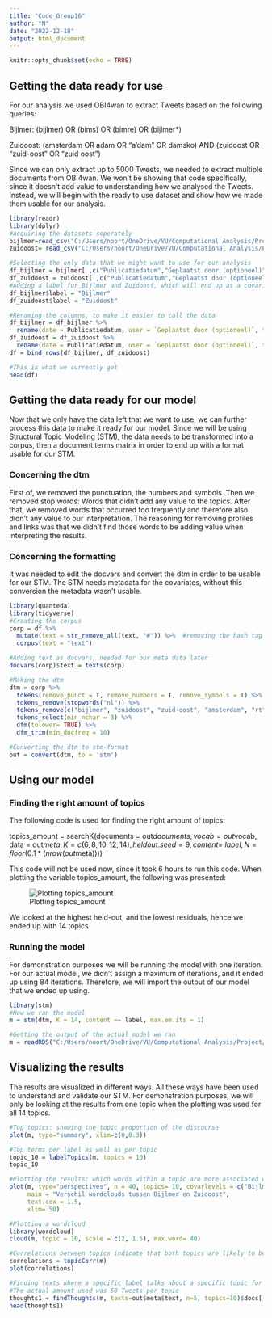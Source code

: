 ```yaml
---
title: "Code_Group16"
author: "N"
date: "2022-12-18"
output: html_document
---
```


```r
knitr::opts_chunk$set(echo = TRUE)
```

## Getting the data ready for use

For our analysis we used OBI4wan to extract Tweets based on the following queries:

Bijlmer: (bijlmer) OR (bims) OR (bimre) OR (bijlmer\*)

Zuidoost: (amsterdam OR adam OR "a'dam" OR damsko) AND (zuidoost OR "zuid-oost" OR "zuid oost")

Since we can only extract up to 5000 Tweets, we needed to extract multiple documents from OBI4wan. We won't be showing that code specifically, since it doesn't add value to understanding how we analysed the Tweets. Instead, we will begin with the ready to use dataset and show how we made them usable for our analysis.

```r
library(readr)
library(dplyr)
#Acquiring the datasets seperately
bijlmer=read_csv("C:/Users/noort/OneDrive/VU/Computational Analysis/Project/Data/bijlmer_goed.csv")
zuidoost= read_csv("C:/Users/noort/OneDrive/VU/Computational Analysis/Project/Data/zuidoost_goed.csv")

#Selecting the only data that we might want to use for our analysis
df_bijlmer = bijlmer[ ,c("Publicatiedatum","Geplaatst door (optioneel)", "Bericht")]
df_zuidoost = zuidoost[ ,c("Publicatiedatum","Geplaatst door (optioneel)", "Bericht")]
#Adding a label for Bijlmer and Zuidoost, which will end up as a covariate
df_bijlmer$label = "Bijlmer"
df_zuidoost$label = "Zuidoost"

#Renaming the columns, to make it easier to call the data
df_bijlmer = df_bijlmer %>%
  rename(date = Publicatiedatum, user = `Geplaatst door (optioneel)`, text = Bericht)
df_zuidoost = df_zuidoost %>%
  rename(date = Publicatiedatum, user = `Geplaatst door (optioneel)`, text = Bericht)
df = bind_rows(df_bijlmer, df_zuidoost)

#This is what we currently got
head(df)

```

## Getting the data ready for our model

Now that we only have the data left that we want to use, we can further process this data to make it ready for our model. Since we will be using Structural Topic Modeling (STM), the data needs to be transformed into a corpus, then a document terms matrix in order to end up with a format usable for our STM.

### Concerning the dtm

First of, we removed the punctuation, the numbers and symbols. Then we removed stop words: Words that didn't add any value to the topics. After that, we removed words that occurred too frequently and therefore also didn't any value to our interpretation. The reasoning for removing profiles and links was that we didn't find those words to be adding value when interpreting the results.

### Concerning the formatting

It was needed to edit the docvars and convert the dtm in order to be usable for our STM. The STM needs metadata for the covariates, without this conversion the metadata wasn't usable.

```r
library(quanteda)
library(tidyverse)
#Creating the corpus
corp = df %>%
  mutate(text = str_remove_all(text, "#")) %>%  #removing the hash tag for conformity
  corpus(text = "text")

#Adding text as docvars, needed for our meta data later
docvars(corp)$text = texts(corp)

#Making the dtm
dtm = corp %>%
  tokens(remove_punct = T, remove_numbers = T, remove_symbols = T) %>%
  tokens_remove(stopwords("nl")) %>%
  tokens_remove(c("bijlmer", "zuidoost", "zuid-oost", "amsterdam", "rt", "@*", "https//www.*"))%>%
  tokens_select(min_nchar = 3) %>%
  dfm(tolower= TRUE) %>%
  dfm_trim(min_docfreq = 10)

#Converting the dtm to stm-format
out = convert(dtm, to = 'stm')

```

## Using our model

### Finding the right amount of topics

The following code is used for finding the right amount of topics:

topics_amount = searchK(documents = out$documents, vocab = out$vocab, data = out$meta, K = c(6, 8, 10, 12, 14), heldout.seed = 9, content=~ label, N = floor(0.1 * (nrow(out$meta))))

This code will not be used now, since it took 6 hours to run this code. When plotting the variable topics_amount, the following was presented:

![Plotting topics_amount](C:/Users/noort/OneDrive/VU/Computational Analysis/Project/topics_amount.jpg.jpg)

We looked at the highest held-out, and the lowest residuals, hence we ended up with 14 topics.

### Running the model

For demonstration purposes we will be running the model with one iteration. For our actual model, we didn't assign a maximum of iterations, and it ended up using 84 iterations. Therefore, we will import the output of our model that we ended up using.

```r
library(stm)
#How we ran the model
m = stm(dtm, K = 14, content =~ label, max.em.its = 1)

#Getting the output of the actual model we ran
m = readRDS("C:/Users/noort/OneDrive/VU/Computational Analysis/Project/Data/model_1.rds")


```

## Visualizing the results

The results are visualized in different ways. All these ways have been used to understand and validate our STM. For demonstration purposes, we will only be looking at the results from one topic when the plotting was used for all 14 topics.

```r
#Top topics: showing the topic proportion of the discourse
plot(m, type="summary", xlim=c(0,0.3))

#Top terms per label as well as per topic
topic_10 = labelTopics(m, topics = 10)
topic_10

#Plotting the results: which words within a topic are more associated with one covariate value versus another
plot(m, type="perspectives", n = 40, topics= 10, covarlevels = c("Bijlmer", "Zuidoost"), 
     main = "Verschil wordclouds tussen Bijlmer en Zuidoost",
     text.cex = 1.5,
     xlim= 50)

#Plotting a wordcloud
library(wordcloud)
cloud(m, topic = 10, scale = c(2, 1.5), max.word= 40)

#Correlations between topics indicate that both topics are likely to be discusses within a document
correlations = topicCorr(m)
plot(correlations)

#Finding texts where a specific label talks about a specific topic for validation of the topics
#The actual amount used was 50 Tweets per topic
thoughts1 = findThoughts(m, texts=out$meta$text, n=5, topics=10)$docs[[1]]
head(thoughts1)

```

